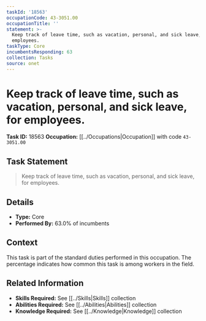 ```yaml
---
taskId: '18563'
occupationCode: 43-3051.00
occupationTitle: ''
statement: >-
  Keep track of leave time, such as vacation, personal, and sick leave, for
  employees.
taskType: Core
incumbentsResponding: 63
collection: Tasks
source: onet
---
```

# Keep track of leave time, such as vacation, personal, and sick leave, for employees.

**Task ID:** 18563
**Occupation:** [[../Occupations|Occupation]] with code `43-3051.00`

## Task Statement

> Keep track of leave time, such as vacation, personal, and sick leave, for employees.

## Details

- **Type:** Core
- **Performed By:** 63.0% of incumbents

## Context

This task is part of the standard duties performed in this occupation. The percentage indicates how common this task is among workers in the field.

## Related Information

- **Skills Required:** See [[../Skills|Skills]] collection
- **Abilities Required:** See [[../Abilities|Abilities]] collection
- **Knowledge Required:** See [[../Knowledge|Knowledge]] collection

